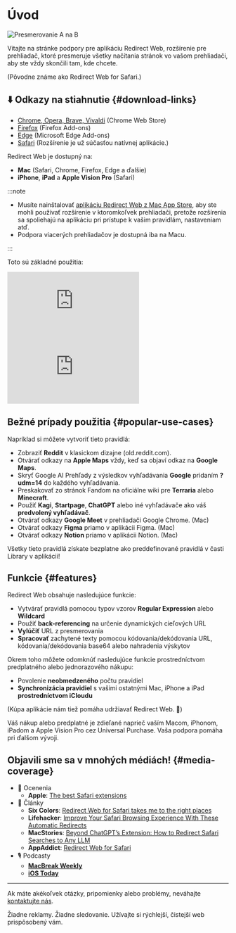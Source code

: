 
# Úvod

<div style={{display: "flex", flexDirection: "column", alignItems: "flex-start", marginBottom: "25px"}}>
  <img src={useBaseUrl("img/redirect-a-to-b.png")} style={{display: "block", minWidth: "360px", maxWidth: "500px", width: "100%", height: "auto", marginBottom: "25px"}} alt="Presmerovanie A na B" />
  <ExtensionStoreLinks />
</div>

Vitajte na stránke podpory pre aplikáciu Redirect Web, rozšírenie pre prehliadač, ktoré presmeruje všetky načítania stránok vo vašom prehliadači, aby ste vždy skončili tam, kde chcete.

(Pôvodne známe ako Redirect Web for Safari.)

## ⬇️ Odkazy na stiahnutie {#download-links}

- [Chrome, Opera, Brave, Vivaldi](https://chromewebstore.google.com/detail/ffglckbhfbfmdkefdmjbhpnffkcmlhdh) (Chrome Web Store)
- [Firefox](https://addons.mozilla.org/firefox/addon/redirect-web/) (Firefox Add-ons)
- [Edge](https://microsoftedge.microsoft.com/addons/detail/hmfkakfdccgdpgemaicfgngnmflefpga) (Microsoft Edge Add-ons)
- [Safari](https://apps.apple.com/app/id1571283503) (Rozšírenie je už súčasťou natívnej aplikácie.)

Redirect Web je dostupný na:

- **Mac** (Safari, Chrome, Firefox, Edge a ďalšie)
- **iPhone**, **iPad** a **Apple Vision Pro** (Safari)

:::note

- Musíte nainštalovať [aplikáciu Redirect Web z Mac App Store](https://apps.apple.com/app/id1571283503), aby ste mohli používať rozšírenie v ktoromkoľvek prehliadači, pretože rozšírenia sa spoliehajú na aplikáciu pri prístupe k vašim pravidlám, nastaveniam atď.
- Podpora viacerých prehliadačov je dostupná iba na Macu.

:::

Toto sú základné použitia:

<iframe style={{width:"100%", aspectRatio:"9/16", height:"auto", maxHeight:"60vh", maxWidth:"35vh"}} src="https://www.youtube.com/embed/NaQ5X-v-qJU" title="Demo video iOS (YouTube)" frameborder="0" allow="accelerometer; autoplay; clipboard-write; encrypted-media; gyroscope; picture-in-picture; web-share" allowfullscreen></iframe>

<iframe style={{width:"100%", aspectRatio:"17/9", height:"auto", maxHeight:"100vh"}} src="https://www.youtube.com/embed/5eU89Gu73SQ" title="Demo video macOS (YouTube)" frameborder="0" allow="accelerometer; autoplay; clipboard-write; encrypted-media; gyroscope; picture-in-picture; web-share" allowfullscreen></iframe>

## Bežné prípady použitia {#popular-use-cases}

Napríklad si môžete vytvoriť tieto pravidlá:

- Zobraziť **Reddit** v klasickom dizajne (old.reddit.com).
- Otvárať odkazy na **Apple Maps** vždy, keď sa objaví odkaz na **Google Maps**.
- Skryť Google AI Prehľady z výsledkov vyhľadávania **Google** pridaním **?udm=14** do každého vyhľadávania.
- Preskakovať zo stránok Fandom na oficiálne wiki pre **Terraria** alebo **Minecraft**.
- Použiť **Kagi**, **Startpage**, **ChatGPT** alebo iné vyhľadávače ako váš **predvolený vyhľadávač**.
- Otvárať odkazy **Google Meet** v prehliadači Google Chrome. (Mac)
- Otvárať odkazy **Figma** priamo v aplikácii Figma. (Mac)
- Otvárať odkazy **Notion** priamo v aplikácii Notion. (Mac)

Všetky tieto pravidlá získate bezplatne ako preddefinované pravidlá v časti Library v aplikácii!

## Funkcie {#features}

Redirect Web obsahuje nasledujúce funkcie:

- Vytvárať pravidlá pomocou typov vzorov **Regular Expression** alebo **Wildcard**
- Použiť **back-referencing** na určenie dynamických cieľových URL
- **Vylúčiť** URL z presmerovania
- **Spracovať** zachytené texty pomocou kódovania/dekódovania URL, kódovania/dekódovania base64 alebo nahradenia výskytov

Okrem toho môžete odomknúť nasledujúce funkcie prostredníctvom predplatného alebo jednorazového nákupu:

- Povolenie **neobmedzeného** počtu pravidiel
- **Synchronizácia pravidiel** s vašimi ostatnými Mac, iPhone a iPad **prostredníctvom iCloudu**

(Kúpa aplikácie nám tiež pomáha udržiavať Redirect Web. 🙏)

Váš nákup alebo predplatné je zdieľané naprieč vaším Macom, iPhonom, iPadom a Apple Vision Pro cez Universal Purchase. Vaša podpora pomáha pri ďalšom vývoji.


## Objavili sme sa v mnohých médiách! {#media-coverage}

* 🏅 Ocenenia
    * **Apple**: [The best Safari extensions](https://apps.apple.com/us/story/id1377753262)
* 📰 Články
    * **Six Colors**: [Redirect Web for Safari takes me to the right places](https://sixcolors.com/post/2022/11/redirect-web-for-safari-takes-me-to-the-right-places/)
    * **Lifehacker**: [Improve Your Safari Browsing Experience With These Automatic Redirects](https://lifehacker.com/improve-your-safari-browsing-experience-with-these-auto-1849812013)
    * **MacStories**: [Beyond ChatGPT’s Extension: How to Redirect Safari Searches to Any LLM](https://www.macstories.net/tutorials/beyond-chatgpts-extension-how-to-redirect-safari-searches-to-any-llm/)
    * **AppAddict**: [Redirect Web for Safari](https://appaddict.app/post/redirect-web-for-safari)
* 🎙️ Podcasty
    * [**MacBreak Weekly**](https://youtu.be/I251K3L2s88?t=7427)
    * [**iOS Today**](https://youtu.be/cWkwH84b6M4?t=636)

---

Ak máte akékoľvek otázky, pripomienky alebo problémy, neváhajte [kontaktujte nás](/contact-us).

Žiadne reklamy. Žiadne sledovanie. Užívajte si rýchlejší, čistejší web prispôsobený vám.
